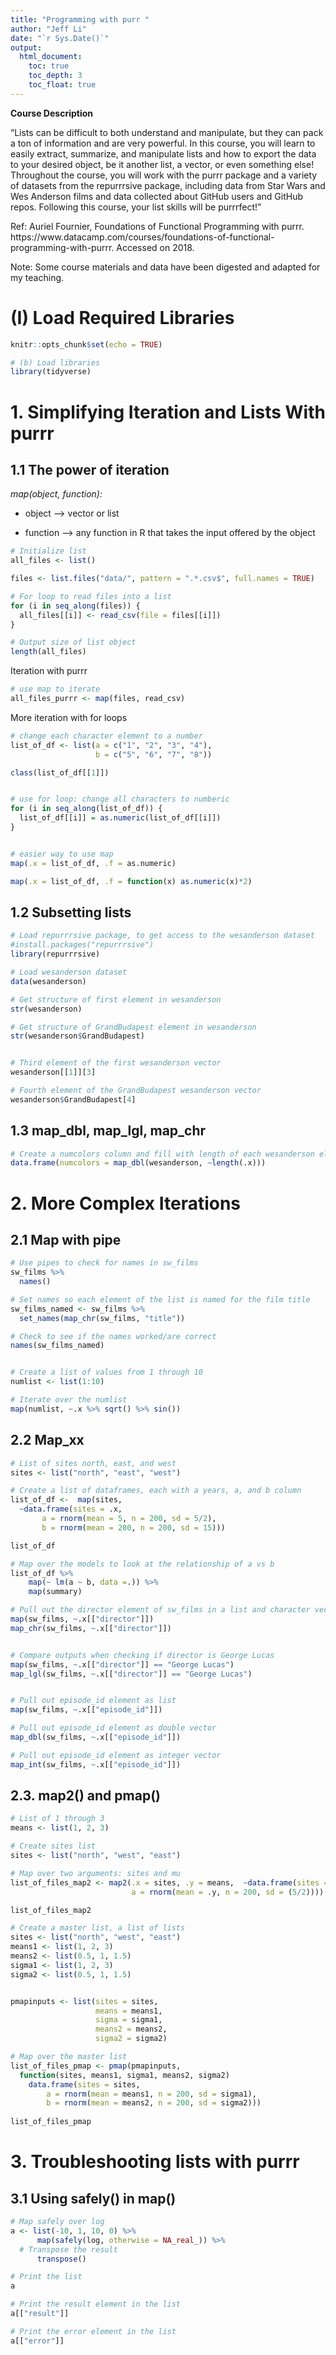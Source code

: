 ```yaml
---
title: "Programming with purr "
author: "Jeff Li"
date: "`r Sys.Date()`"
output: 
  html_document: 
    toc: true
    toc_depth: 3
    toc_float: true
---
```




**Course Description**

"Lists can be difficult to both understand and manipulate, but they can pack a ton of information and are very powerful. In this course, you will learn to easily extract, summarize, and manipulate lists and how to export the data to your desired object, be it another list, a vector, or even something else! Throughout the course, you will work with the purrr package and a variety of datasets from the repurrrsive package, including data from Star Wars and Wes Anderson films and data collected about GitHub users and GitHub repos. Following this course, your list skills will be purrrfect!" 



Ref: Auriel Fournier, Foundations of Functional Programming with purrr. https://www.datacamp.com/courses/foundations-of-functional-programming-with-purrr. Accessed on 2018. 


Note: Some course materials and data have been digested and adapted for my teaching. 



# (I) Load Required Libraries

```r
knitr::opts_chunk$set(echo = TRUE)

# (b) Load libraries
library(tidyverse)
```


# 1. Simplifying Iteration and Lists With purrr

## 1.1 The power of iteration


*map(object, function):* 

* object --> vector or list

* function -->  any function in R that takes the input offered by the object


```r
# Initialize list
all_files <- list()

files <- list.files("data/", pattern = ".*.csv$", full.names = TRUE)

# For loop to read files into a list
for (i in seq_along(files)) {
  all_files[[i]] <- read_csv(file = files[[i]])
}

# Output size of list object
length(all_files)
```

Iteration with purrr

```r
# use map to iterate
all_files_purrr <- map(files, read_csv)
```


More iteration with for loops
```r

# change each character element to a number
list_of_df <- list(a = c("1", "2", "3", "4"), 
                   b = c("5", "6", "7", "8"))

class(list_of_df[[1]])


# use for loop: change all characters to numberic
for (i in seq_along(list_of_df)) {
  list_of_df[[i]] = as.numeric(list_of_df[[i]])
}


# easier way to use map
map(.x = list_of_df, .f = as.numeric)

map(.x = list_of_df, .f = function(x) as.numeric(x)*2)
```


## 1.2 Subsetting lists 

```r
# Load repurrrsive package, to get access to the wesanderson dataset
#install.packages("repurrrsive")
library(repurrrsive)

# Load wesanderson dataset
data(wesanderson)

# Get structure of first element in wesanderson
str(wesanderson)

# Get structure of GrandBudapest element in wesanderson
str(wesanderson$GrandBudapest)


# Third element of the first wesanderson vector
wesanderson[[1]][3]

# Fourth element of the GrandBudapest wesanderson vector
wesanderson$GrandBudapest[4]

```

## 1.3 map_dbl, map_lgl, map_chr

```r
# Create a numcolors column and fill with length of each wesanderson element
data.frame(numcolors = map_dbl(wesanderson, ~length(.x)))
```



# 2. More Complex Iterations

## 2.1 Map with pipe 

```r
# Use pipes to check for names in sw_films
sw_films %>%
  names()

# Set names so each element of the list is named for the film title
sw_films_named <- sw_films %>% 
  set_names(map_chr(sw_films, "title"))

# Check to see if the names worked/are correct
names(sw_films_named)


# Create a list of values from 1 through 10
numlist <- list(1:10)

# Iterate over the numlist 
map(numlist, ~.x %>% sqrt() %>% sin())

```

## 2.2  Map_xx

```r
# List of sites north, east, and west
sites <- list("north", "east", "west")

# Create a list of dataframes, each with a years, a, and b column 
list_of_df <-  map(sites,  
  ~data.frame(sites = .x,
       a = rnorm(mean = 5, n = 200, sd = 5/2),
       b = rnorm(mean = 200, n = 200, sd = 15)))

list_of_df
```

```r
# Map over the models to look at the relationship of a vs b
list_of_df %>%
    map(~ lm(a ~ b, data =.)) %>%
    map(summary)
```


```r
# Pull out the director element of sw_films in a list and character vector
map(sw_films, ~.x[["director"]])
map_chr(sw_films, ~.x[["director"]])


# Compare outputs when checking if director is George Lucas
map(sw_films, ~.x[["director"]] == "George Lucas")
map_lgl(sw_films, ~.x[["director"]] == "George Lucas")


# Pull out episode_id element as list
map(sw_films, ~.x[["episode_id"]])

# Pull out episode_id element as double vector
map_dbl(sw_films, ~.x[["episode_id"]])

# Pull out episode_id element as integer vector
map_int(sw_films, ~.x[["episode_id"]])

```

## 2.3. map2() and pmap()

```r
# List of 1 through 3
means <- list(1, 2, 3)

# Create sites list
sites <- list("north", "west", "east")

# Map over two arguments: sites and mu
list_of_files_map2 <- map2(.x = sites, .y = means,  ~data.frame(sites = .x,
                           a = rnorm(mean = .y, n = 200, sd = (5/2))))

list_of_files_map2
```

```r

# Create a master list, a list of lists
sites <- list("north", "west", "east")
means1 <- list(1, 2, 3)
means2 <- list(0.5, 1, 1.5)
sigma1 <- list(1, 2, 3)
sigma2 <- list(0.5, 1, 1.5)


pmapinputs <- list(sites = sites,  
                   means = means1, 
                   sigma = sigma1, 
                   means2 = means2, 
                   sigma2 = sigma2)

# Map over the master list
list_of_files_pmap <- pmap(pmapinputs, 
  function(sites, means1, sigma1, means2, sigma2) 
    data.frame(sites = sites,
        a = rnorm(mean = means1, n = 200, sd = sigma1),
        b = rnorm(mean = means2, n = 200, sd = sigma2)))
                           
list_of_files_pmap


```


# 3. Troubleshooting lists with purrr

## 3.1 Using safely() in map()

```r

# Map safely over log
a <- list(-10, 1, 10, 0) %>%
      map(safely(log, otherwise = NA_real_)) %>%
  # Transpose the result
      transpose() 

# Print the list
a

# Print the result element in the list
a[["result"]]

# Print the error element in the list
a[["error"]]

```

